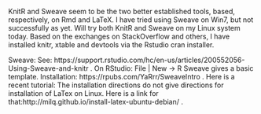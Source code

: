 KnitR and Sweave seem to be the two better established tools, based, respectively, on Rmd and LaTeX. I have tried using Sweave on Win7, 
but not successfully as yet. Will try both KnitR and Sweave on my Linux system today. Based on the exchanges on StackOverflow and others, I have installed knitr, xtable and devtools via the Rstudio cran installer. 

Sweave: See: https://support.rstudio.com/hc/en-us/articles/200552056-Using-Sweave-and-knitr . On RStudio: File | New -> R Sweave gives a basic template. Installation: https://rpubs.com/YaRrr/SweaveIntro . Here is a recent tutorial: 
The installation directions do not give directions for installation of LaTex on Linux. Here is a link for that:http://milq.github.io/install-latex-ubuntu-debian/ .  
